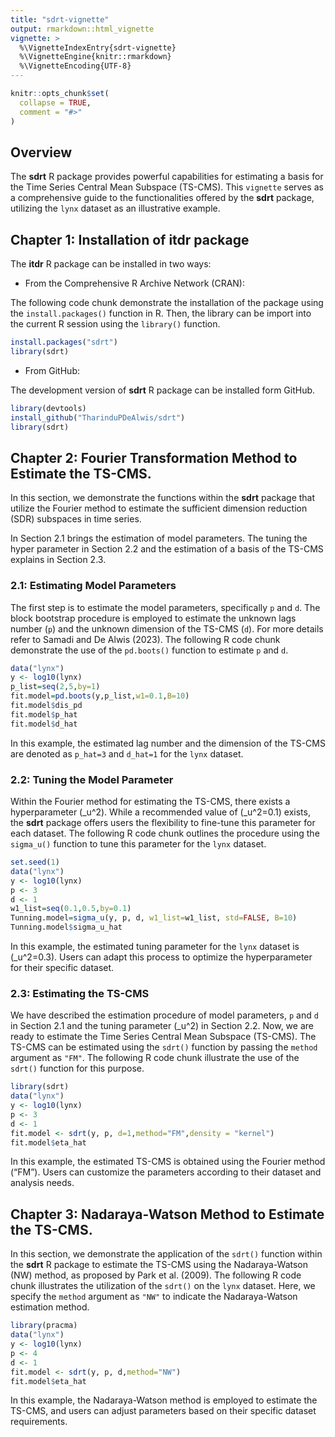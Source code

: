 ```yaml
---
title: "sdrt-vignette"
output: rmarkdown::html_vignette
vignette: >
  %\VignetteIndexEntry{sdrt-vignette}
  %\VignetteEngine{knitr::rmarkdown}
  %\VignetteEncoding{UTF-8}
---
```


```r
knitr::opts_chunk$set(
  collapse = TRUE,
  comment = "#>"
)
```

## Overview

The **sdrt** R package provides powerful capabilities for estimating a basis for the Time Series Central Mean Subspace (TS-CMS). This `vignette` serves as a comprehensive guide to the functionalities offered by the **sdrt**  package, utilizing the `lynx` dataset as an illustrative example.

## Chapter 1: Installation of **itdr** package

The **itdr** R package can be installed in two ways:  

* From the Comprehensive R Archive Network (CRAN):

The following code chunk demonstrate the installation of the package using the `install.packages()` function in R. Then, the library can be import into the current R session using the  `library()` function. 

```r
install.packages("sdrt")
library(sdrt)
```

* From GitHub:

The development version of **sdrt** R package can be installed form GitHub.  

```r
library(devtools)
install_github("TharinduPDeAlwis/sdrt")
library(sdrt)
```


## Chapter 2: Fourier Transformation Method to Estimate the TS-CMS.

In this section, we demonstrate the functions within the **sdrt** package that utilize the Fourier method to estimate the sufficient dimension reduction (SDR) subspaces in time series. 

In Section 2.1 brings the estimation of model parameters. The tuning the hyper parameter in Section 2.2 and the estimation of a basis of the TS-CMS explains in Section 2.3.  

### 2.1: Estimating Model Parameters

The first step is to estimate the model parameters, specifically `p` and `d`. The block bootstrap procedure is employed to estimate the unknown lags number (`p`) and the unknown dimension of the TS-CMS  (`d`). For more details refer to Samadi and De Alwis (2023). The following R code chunk demonstrate the use of the  `pd.boots()` function to estimate `p` and `d`. 

```r
data("lynx")
y <- log10(lynx)
p_list=seq(2,5,by=1)
fit.model=pd.boots(y,p_list,w1=0.1,B=10)
fit.model$dis_pd
fit.model$p_hat
fit.model$d_hat
```

In this example, the estimated lag number and the dimension of the TS-CMS are denoted as `p_hat=3` and `d_hat=1` for the `lynx` dataset. 

### 2.2: Tuning the Model Parameter
Within the Fourier method for estimating the TS-CMS, there exists a hyperparameter \(\sigma_u^2\). While a recommended value of \(\sigma_u^2=0.1\) exists, the **sdrt** package  offers users the flexibility to fine-tune this parameter for each dataset. The following R code chunk outlines the procedure using the `sigma_u()` function to tune this parameter for the `lynx` dataset. 

```r
set.seed(1)
data("lynx")
y <- log10(lynx)
p <- 3
d <- 1
w1_list=seq(0.1,0.5,by=0.1)
Tunning.model=sigma_u(y, p, d, w1_list=w1_list, std=FALSE, B=10)
Tunning.model$sigma_u_hat
```

In this example, the estimated tuning parameter for the `lynx` dataset is \(\sigma_u^2=0.3\). Users can adapt this process to optimize the hyperparameter for their specific dataset. 

### 2.3: Estimating the TS-CMS

We have described the estimation procedure of model parameters, `p` and `d` in Section 2.1 and the tuning parameter \(\sigma_u^2\) in Section 2.2. Now, we are ready to estimate the Time Series Central Mean Subspace (TS-CMS). The TS-CMS can be estimated using the `sdrt()` function by passing the `method` argument as `"FM"`. The following R code chunk illustrate the use of the `sdrt()` function for this purpose.   

```r
library(sdrt)
data("lynx")
y <- log10(lynx)
p <- 3
d <- 1
fit.model <- sdrt(y, p, d=1,method="FM",density = "kernel")
fit.model$eta_hat
```

In this example, the estimated TS-CMS is obtained using the Fourier method ("FM"). Users can customize the parameters according to their dataset and analysis needs.

## Chapter 3: Nadaraya-Watson Method to Estimate the TS-CMS.

In this section, we demonstrate the application of the `sdrt()` function within the **sdrt** R package to estimate the TS-CMS using the Nadaraya-Watson (NW) method, as proposed by Park et al. (2009). The following R code chunk illustrates the utilization of the `sdrt()` on the `lynx` dataset. Here, we specify the `method` argument as `"NW"` to indicate the Nadaraya-Watson estimation method. 


```r
library(pracma)
data("lynx")
y <- log10(lynx)
p <- 4
d <- 1
fit.model <- sdrt(y, p, d,method="NW")
fit.model$eta_hat
```
In this example, the Nadaraya-Watson method is employed to estimate the TS-CMS, and users can adjust parameters based on their specific dataset requirements.





